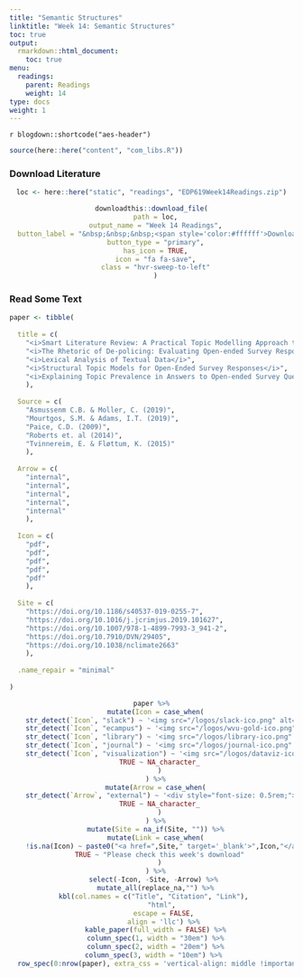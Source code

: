 ```yaml
---
title: "Semantic Structures"
linktitle: "Week 14: Semantic Structures"
toc: true
output:
  rmarkdown::html_document:
    toc: true
menu:
  readings:
    parent: Readings
    weight: 14
type: docs
weight: 1
---
```


`r blogdown::shortcode("aes-header")`

```r
source(here::here("content", "com_libs.R"))
```

### Download Literature

<center>
```r
loc <- here::here("static", "readings", "EDP619Week14Readings.zip")

downloadthis::download_file(
  path = loc,
  output_name = "Week 14 Readings",
  button_label = "&nbsp;&nbsp;&nbsp;<span style='color:#ffffff'>Download</span>",
  button_type = "primary",
  has_icon = TRUE,
  icon = "fa fa-save",
  class = "hvr-sweep-to-left"
  )
```
</center>

### Read Some Text

```r

paper <- tibble(
  
  title = c(
    "<i>Smart Literature Review: A Practical Topic Modelling Approach to Exploratory Literature Review</i>",
    "<i>The Rhetoric of De-policing: Evaluating Open-ended Survey Responses From Police Officers With Machine Learning-based Structural Topic Modeling</i>",
    "<i>Lexical Analysis of Textual Data</i>",
    "<i>Structural Topic Models for Open-Ended Survey Responses</i>",
    "<i>Explaining Topic Prevalence in Answers to Open-ended Survey Questions About Climate Change</i>"
    ),
  
  Source = c(
    "Asmussenm C.B. & Moller, C. (2019)",
    "Mourtgos, S.M. & Adams, I.T. (2019)",
    "Paice, C.D. (2009)",
    "Roberts et. al (2014)",
    "Tvinnereim, E. & Fløttum, K. (2015)"
    ),
  
  Arrow = c(
    "internal",
    "internal",
    "internal",
    "internal",
    "internal"
    ),
  
  Icon = c(
    "pdf",
    "pdf",
    "pdf",
    "pdf",
    "pdf"
    ),
  
  Site = c(
    "https://doi.org/10.1186/s40537-019-0255-7",
    "https://doi.org/10.1016/j.jcrimjus.2019.101627",
    "https://doi.org/10.1007/978-1-4899-7993-3_941-2",
    "https://doi.org/10.7910/DVN/29405",
    "https://doi.org/10.1038/nclimate2663"
    ),
  
  .name_repair = "minimal"
  
)

```

<center>
```r
paper %>%
  mutate(Icon = case_when(
    str_detect(`Icon`, "slack") ~ '<img src="/logos/slack-ico.png" alt="Slack icon" width="25px">',
    str_detect(`Icon`, "ecampus") ~ '<img src="/logos/wvu-gold-ico.png" alt="WVU icon" width="25px">',
    str_detect(`Icon`, "library") ~ '<img src="/logos/library-ico.png" alt="Library icon" width="25px">',
    str_detect(`Icon`, "journal") ~ '<img src="/logos/journal-ico.png" alt="Journal icon" width="25px">',
    str_detect(`Icon`, "visualization") ~ '<img src="/logos/dataviz-ico.png" alt="Data Visualization icon" width="26px">',
    TRUE ~ NA_character_
    )
  ) %>%
  mutate(Arrow = case_when(
    str_detect(`Arrow`, "external") ~ '<div style="font-size: 0.5rem;"><i class="fa fa-external-link fa-2x" aria-hidden="true" style="color:#559977"></i></div>',
    TRUE ~ NA_character_
    )
  ) %>%
  mutate(Site = na_if(Site, "")) %>%
  mutate(Link = case_when(
    !is.na(Icon) ~ paste0("<a href=",Site," target='_blank'>",Icon,"</a>"),
    TRUE ~ "Please check this week's download"
    )
  ) %>%
  select(-Icon, -Site, -Arrow) %>% 
  mutate_all(replace_na,"") %>%
  kbl(col.names = c("Title", "Citation", "Link"), 
      "html", 
      escape = FALSE,
      align = 'llc') %>%
  kable_paper(full_width = FALSE) %>%
  column_spec(1, width = "30em") %>%
  column_spec(2, width = "20em") %>%
  column_spec(3, width = "10em") %>% 
  row_spec(0:nrow(paper), extra_css = 'vertical-align: middle !important;', color = "#f7f7f7", background = "transparent")
```
</center>

